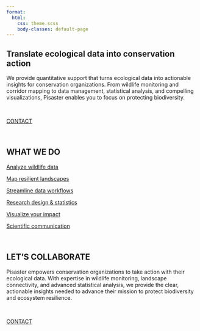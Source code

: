 ```yaml
---
format:
  html:
    css: theme.scss 
    body-classes: default-page
---
```


:::: full-width
::: full-width-content
# Translate ecological data into conservation action
<!-- # TRANSLATING ECOLOGICAL DATA INTO CONSERVATION ACTION -->

[We provide quantitative support that turns ecological data into actionable insights for conservation organizations. From wildlife monitoring and corridor mapping to data management, statistical analysis, and compelling visualizations, Pisaster enables you to focus on protecting biodiversity.]{.p135-font}

<br>

<a class="card-contact" href="mailto:hello@pisaster.com?subject=Website%20inquiry">CONTACT</a>

<br>

:::
::::


:::: {.full-width .bg-light}
::: full-width-content
## WHAT WE DO

::::::::::::::::::: grid
:::::: {.g-col-12 .g-col-md-4}
::::: {.card-dark .card .h-100}
<a href="services.qmd#analyze-wildlife-data" class="d-block text-decoration-none">

:::: {.card-body .d-flex .justify-content-center .align-items-center}
[Analyze wildlife data]{.p135-tight-font}
</a>
::::
:::::
::::::

:::::: {.g-col-12 .g-col-md-4}
::::: {.card-dark .card .h-100}
<a href="services.qmd#map-resilient-landscapes" class="d-block text-decoration-none">

:::: {.card-body .d-flex .justify-content-center .align-items-center}
[Map resilient landscapes]{.p135-tight-font}
</a>
::::
:::::
::::::

:::::: {.g-col-12 .g-col-md-4}
::::: {.card-dark .card .h-100}
<a href="services.qmd#streamline-data-workflows" class="d-block text-decoration-none">

:::: {.card-body .d-flex .justify-content-center .align-items-center}
[Streamline data workflows]{.p135-tight-font}
</a>
::::
:::::
::::::

:::::: {.g-col-12 .g-col-md-4}
::::: {.card-dark .card .h-100}
<a href="services.qmd#research-design-statistics" class="d-block text-decoration-none">

:::: {.card-body .d-flex .justify-content-center .align-items-center}
[Research design & statistics]{.p135-tight-font}
</a>
::::
:::::
::::::

:::::: {.g-col-12 .g-col-md-4}
::::: {.card-dark .card .h-100}
<a href="services.qmd#visualize-your-impact" class="d-block text-decoration-none">

:::: {.card-body .d-flex .justify-content-center .align-items-center}
[Visualize your impact]{.p135-tight-font}
</a>
::::
:::::
::::::

:::::: {.g-col-12 .g-col-md-4}
::::: {.card-dark .card .h-100}
<a href="services.qmd#scientific-communication" class="d-block text-decoration-none">

:::: {.card-body .d-flex .justify-content-center .align-items-center}
[Scientific communication]{.p135-tight-font}
</a>
::::
:::::
::::::
:::::::::::::::::::

<br>

:::
::::



:::: full-width
::: full-width-content
<!-- ## Let's collaborate -->
## LET'S COLLABORATE

[Pisaster empowers conservation organizations to take action with their ecological data. With expertise in wildlife monitoring, landscape connectivity, and advanced statistical analysis, we provide the clear, actionable insights needed to advance their mission to protect biodiversity and ecosystem resilience.]{.p135-font}

<br>

<a class="card-contact" href="mailto:hello@pisaster.com?subject=Website%20inquiry">CONTACT</a>
:::
::::
